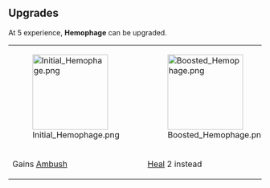 {{Card
|rarity = Rare
|decktype = Battle
|cardtype = Maneuver
|character = Sal
|keywords = [[Ability]], [[Bleed]], [[Heal]], [[Expend]]
|upgradeable = Yes
|expreq = 5
|upgrade1 = Initial Hemophage
|upgrade2 = BoostedHemophage}}
{{Quote|Some of it got in my mouth and I'm not gonna lie; I could get used to it.}}

==Upgrades==
At 5 experience, '''Hemophage''' can be upgraded.
{| class="wikitable" style="text-align:center"
|-
|[[File:Initial Hemophage.png|150px]]
|[[File:Boosted Hemophage.png|150px]]
|-
!Gains [[Ambush]]
![[Heal]] 2 instead
|}